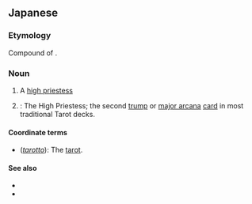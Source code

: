 ==Japanese==
{{ja-kanjitab|女|教|皇}}

===Etymology===
Compound of {{compound|lang=ja|sort=じょきょうおう|女|tr1=jo|t1=woman, female|教皇|tr2=kyōō|t2=high priest, hierophant}}.

===Noun===
{{ja-noun|じょきょうおう}}

# A [[high priestess]]
# {{lb|ja|tarot}}: The High Priestess; the second [[trump]] or [[major arcana]] [[card]] in most traditional Tarot decks.

====Coordinate terms====
* {{l|ja|タロット}} (''[[tarotto]]''): The [[tarot]].

====See also====
* {{pedialite|lang=ja}}
* {{pedialite|The High Priestess}}